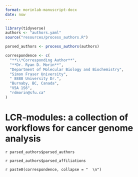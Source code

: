 ```yaml
---
format: morinlab-manuscript-docx
date: now
---
```


```r
library(tidyverse)
authors <- "authors.yaml"
source("resources/process_authors.R")
```

```r

parsed_authors <- process_authors(authors)

correspondence <- c(
  "**\\*Corresponding Author**",
  "**Dr. Ryan D. Morin**",
  "Department of Molecular Biology and Biochemistry",
  "Simon Fraser University",
  " 8888 University Dr.",
  "Burnaby, BC, Canada",
  "V5A 1S6",
  "rdmorin@sfu.ca"
)
```

# LCR-modules: a collection of workflows for cancer genome analysis {.unnumbered}

`r parsed_authors$parsed_authors`

`r parsed_authors$parsed_affiliations`

`r paste0(correspondence, collapse = "  \n")`

\newpage
